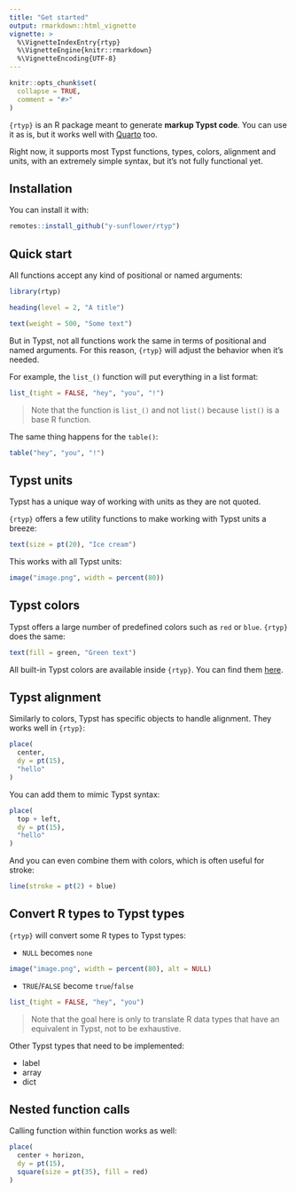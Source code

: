 ```yaml
---
title: "Get started"
output: rmarkdown::html_vignette
vignette: >
  %\VignetteIndexEntry{rtyp}
  %\VignetteEngine{knitr::rmarkdown}
  %\VignetteEncoding{UTF-8}
---
```


```r
knitr::opts_chunk$set(
  collapse = TRUE,
  comment = "#>"
)
```

`{rtyp}` is an R package meant to generate **markup Typst code**. You can use it as is, but it works well with [Quarto](https://quarto.org/) too.

Right now, it supports most Typst functions, types, colors, alignment and units, with an extremely simple syntax, but it's not fully functional yet.

## Installation

You can install it with:

```r
remotes::install_github("y-sunflower/rtyp")
```

## Quick start

All functions accept any kind of positional or named arguments:

```r
library(rtyp)

heading(level = 2, "A title")

text(weight = 500, "Some text")
```

But in Typst, not all functions work the same in terms of positional and named arguments. For this reason, `{rtyp}` will adjust the behavior when it's needed.

For example, the `list_()` function will put everything in a list format:

```r
list_(tight = FALSE, "hey", "you", "!")
```

> Note that the function is `list_()` and not `list()` because `list()` is a base R function.

The same thing happens for the `table()`:

```r
table("hey", "you", "!")
```

## Typst units

Typst has a unique way of working with units as they are not quoted.

`{rtyp}` offers a few utility functions to make working with Typst units a breeze:

```r
text(size = pt(20), "Ice cream")
```

This works with all Typst units:

```r
image("image.png", width = percent(80))
```

## Typst colors

Typst offers a large number of predefined colors such as `red` or `blue`. `{rtyp}` does the same:

```r
text(fill = green, "Green text")
```

All built-in Typst colors are available inside `{rtyp}`. You can find them [here](../reference/typst_colors.html).

## Typst alignment

Similarly to colors, Typst has specific objects to handle alignment. They works well in `{rtyp}`:

```r
place(
  center,
  dy = pt(15),
  "hello"
)
```

You can add them to mimic Typst syntax:

```r
place(
  top + left,
  dy = pt(15),
  "hello"
)
```

And you can even combine them with colors, which is often useful for stroke:

```r
line(stroke = pt(2) + blue)
```

## Convert R types to Typst types

`{rtyp}` will convert some R types to Typst types:

- `NULL` becomes `none`

```r
image("image.png", width = percent(80), alt = NULL)
```

- `TRUE`/`FALSE` become `true`/`false`

```r
list_(tight = FALSE, "hey", "you")
```

> Note that the goal here is only to translate R data types that have an equivalent in Typst, not to be exhaustive.

Other Typst types that need to be implemented:

- label
- array
- dict

## Nested function calls

Calling function within function works as well:

```r
place(
  center + horizon,
  dy = pt(15),
  square(size = pt(35), fill = red)
)
```